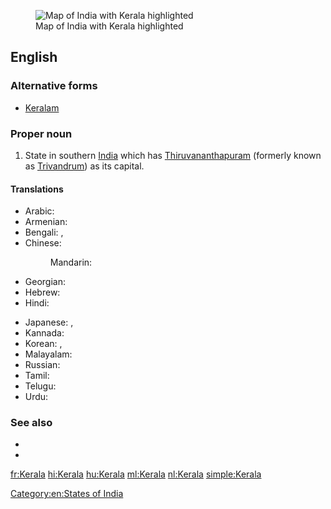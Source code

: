 [[Image:Kerala in India (disputed hatched).svg|thumb|Map of India with Kerala highlighted]]
==English==
{{wikipedia}}

===Alternative forms===
* [[Keralam]]

===Proper noun===
{{en-proper noun}}

# State in southern [[India]] which has [[Thiruvananthapuram]] (formerly known as [[Trivandrum]]) as its capital.

====Translations====
{{trans-top|state in southern India}}
* Arabic: {{t-|ar|كيرلا|f|tr=kiralaa}}
* Armenian: {{t-|hy|Կերալա|tr=Kerala}}
* Bengali: {{t-|bn|কেরালা|sc=Beng}}, {{t-|bn|কেরল|sc=Beng}}
* Chinese:
*: Mandarin: {{t|cmn|喀拉拉邦|tr=Kālālā-bāng|sc=Hani}}
* Georgian: {{t-|ka|კერალა|sc=Geor|xs=Georgian}}
* Hebrew: {{t-|he|קראלה}}
* Hindi: {{t+|hi|केरल|tr=kerala|xs=Hindi}}
{{trans-mid}}
* Japanese: {{t-|ja|ケーララ州|tr=Kērara-shū}},  {{t-|ja|ケーララ|tr=Kērara}}
* Kannada: {{t+|kn|ಕೇರಳ|tr=kēraḷa|sc=Knda|xs=Kannada}}
* Korean: {{t-|ko|케랄라 주|tr=Keralla ju|sc=Hang}},  {{t-|ko|케랄라|tr=Keralla|sc=Hang}}
* Malayalam: {{t+|ml|കേരളം|tr=Kēraḷam|sc=Mlym|xs=Malayalam}}
* Russian: {{t-|ru|Керала|f|tr=Kerála}}
* Tamil: {{t-|ta|கேரளா|xs=Tamil}}
* Telugu: {{t+|te|కేరళ}}
* Urdu: {{t-|ur|کیرلا|tr=kerala|xs=Urdu}}
{{trans-bottom}}

===See also===
* {{pedialite|Kerala}}
* {{list|en|states of India}}

[[Category:en:States of India]]

[[fr:Kerala]]
[[hi:Kerala]]
[[hu:Kerala]]
[[ml:Kerala]]
[[nl:Kerala]]
[[simple:Kerala]]